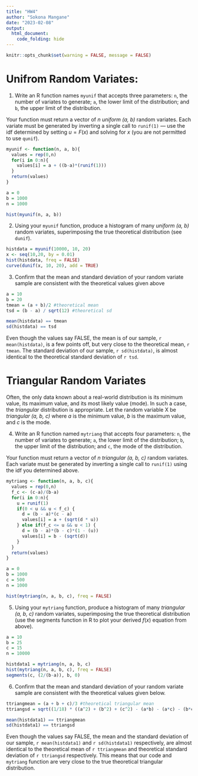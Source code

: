 ```yaml
---
title: "HW4"
author: "Sokona Mangane"
date: "2023-02-08"
output:
  html_document:
    code_folding: hide
---
```


```r
knitr::opts_chunk$set(warning = FALSE, message = FALSE)
```

# Unifrom Random Variates:

1.  Write an R function names `myunif` that accepts three parameters: `n`, the number of variates to generate; `a`, the lower limit of the distribution; and `b`, the upper limit of the distribution.

Your function must return a vector of *n uniform (a, b)* random variates. Each variate must be generated by inverting a single call to `runif(1)` --- use the idf determined by setting $u = F (x)$ and solving for $x$ (you are not permitted to use `qunif`).

```r

myunif <- function(n, a, b){
  values = rep(0,n)
  for(i in 0:n){
    values[i] = a + ((b-a)*(runif(1)))
  }
  return(values)
}

a = 0
b = 1000
n = 1000

hist(myunif(n, a, b))
```

2.  Using your `myunif` function, produce a histogram of many *uniform (a, b)* random variates, superimposing the true theoretical distribution (see `dunif`).

```r

histdata = myunif(10000, 10, 20)
x <- seq(10,20, by = 0.01)
hist(histdata, freq = FALSE)
curve(dunif(x, 10, 20), add = TRUE)

```

3.  Confirm that the mean and standard deviation of your random variate sample are consistent with the theoretical values given above

```r
a = 10
b = 20
tmean = (a + b)/2 #theoretical mean
tsd = (b - a) / sqrt(12) #theoretical sd

mean(histdata) == tmean
sd(histdata) == tsd

```

Even though the values say FALSE, the mean is of our sample, `r mean(histdata)`, is a few points off, but very close to the theoretical mean, `r tmean`. The standard deviation of our sample, `r sd(histdata)`, is almost identical to the theoretical standard deviation of `r tsd`.

# Triangular Random Variates

Often, the only data known about a real-world distribution is its minimum value, its maximum value, and its most likely value (mode). In such a case, the *triangular* distribution is appropriate. Let the random variable X be *triangular (a, b, c)* where *a* is the minimum value, *b* is the maximum value, and *c* is the mode.

4.  Write an R function named `mytriang` that accepts four parameters: `n`, the number of variates to generate; `a`, the lower limit of the distribution; `b`, the upper limit of the distribution; and `c`, the mode of the distribution.

Your function must return a vector of *n triangular (a, b, c)* random variates. Each variate must be generated by inverting a single call to `runif(1)` using the idf you determined above.

```r

mytriang <- function(n, a, b, c){
  values = rep(0,n)
  f_c <- (c-a)/(b-a)
  for(i in 0:n){
    u = runif(1)
    if(0 < u && u < f_c) {
      d = (b - a)*(c - a)
      values[i] = a + (sqrt(d * u))
    } else if(f_c <= u && u < 1) {
      d = (b - a)*(b - c)*(1 - (u))
      values[i] = b - (sqrt(d))
    }
  }
  return(values)
}

a = 0
b = 1000
c = 500
n = 1000

hist(mytriang(n, a, b, c), freq = FALSE) 

```

5.  Using your `mytriang` function, produce a histogram of many *triangular (a, b, c)* random variates, superimposing the true theoretical distribution (use the segments function in R to plot your derived $f(x)$ equation from above).

```r

a = 10
b = 25
c = 15
n = 10000

histdata1 = mytriang(n, a, b, c)
hist(mytriang(n, a, b, c), freq = FALSE) 
segments(c, (2/(b-a)), b, 0)

```

6.  Confirm that the mean and standard deviation of your random variate sample are consistent with the theoretical values given below.

```r
ttriangmean = (a + b + c)/3 #theoretical triangular mean
ttriangsd = sqrt((1/18) * ((a^2) + (b^2) + (c^2) - (a*b) - (a*c) - (b*c))) #theoretical triangular sd

mean(histdata1) == ttriangmean
sd(histdata1) == ttriangsd


```

Even though the values say FALSE, the mean and the standard deviation of our sample, `r mean(histdata1)` and `r sd(histdata1)` respectively, are almost identical to the theoretical mean of `r ttriangmean` and theoretical standard deviation of `r ttriangsd` respectively. This means that our code and `mytriang` function are very close to the true theoretical triangular distribution.

